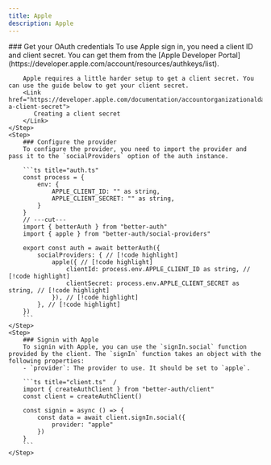 ```yaml
---
title: Apple
description: Apple
---
```


<Steps>
    <Step>
        ### Get your OAuth credentials
        To use Apple sign in, you need a client ID and client secret. You can get them from the [Apple Developer Portal](https://developer.apple.com/account/resources/authkeys/list).

        Apple requires a little harder setup to get a client secret. You can use the guide below to get your client secret.
        <Link href="https://developer.apple.com/documentation/accountorganizationaldatasharing/creating-a-client-secret">
           Creating a client secret
        </Link>
    </Step>
    <Step>
        ### Configure the provider
        To configure the provider, you need to import the provider and pass it to the `socialProviders` option of the auth instance.

        ```ts title="auth.ts" 
        const process = {
            env: {
                APPLE_CLIENT_ID: "" as string,
                APPLE_CLIENT_SECRET: "" as string,
            }
        }
        // ---cut---
        import { betterAuth } from "better-auth"
        import { apple } from "better-auth/social-providers"

        export const auth = await betterAuth({
            socialProviders: { // [!code highlight]
                apple({ // [!code highlight]
                    clientId: process.env.APPLE_CLIENT_ID as string, // [!code highlight]
                    clientSecret: process.env.APPLE_CLIENT_SECRET as string, // [!code highlight]
                }), // [!code highlight]
            }, // [!code highlight]
        })
        ```
    </Step>
    <Step>
        ### Signin with Apple
        To signin with Apple, you can use the `signIn.social` function provided by the client. The `signIn` function takes an object with the following properties:
        - `provider`: The provider to use. It should be set to `apple`.

        ```ts title="client.ts"  /
        import { createAuthClient } from "better-auth/client"
        const client = createAuthClient()

        const signin = async () => {
            const data = await client.signIn.social({
                provider: "apple"
            })
        }
        ```
    </Step>
</Steps>

